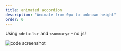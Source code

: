 ```yaml
---
title: animated accordion
description: "Animate from 0px to unknown height"
order: 0
---
```



Using `<details>` and `<summary>` – no js!

<VideoPlayer
  classes="w-[900px] right-[-520px] top-[-80px] lg:w-[540px] lg:right-[160px] lg:top-[20px]"
  name="animated-accordion"
/>

<Image
  src={screen}
  alt="code screenshot"
  class="rounded-xl absolute z-1 hover:z-10 w-[440px] right-[80px] top-[300px] lg:w-[440px] lg:right-[20px] lg:top-[60px]"
/>